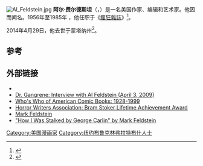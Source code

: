 [[File:Al_Feldstein.jpg|thumb]]
'''阿尔·费尔德斯坦'''（{{lang-en|'''Albert B. Feldstein'''}}，{{bd|1925年|10月24日|2014年|4月29日|catIdx=Feldstein}}）是一名美国作家、编辑和艺术家。他因{{link-en|EC漫画|EC Comics}}而闻名。1956年至1985年 ，他任职于《[[瘋狂雜誌|瘋狂雜誌]]》<ref name=vanhollebeke>{{cite web |url=http://www.canovan.com/Artwork/AlInterview.htm |title=Interview with Al Feldstein |author=VanHollebeke, Jim |date=1999, 2002 |work= |publisher=Canovanograms |accessdate=10 January 2012 |archive-date=2012-02-22 |archive-url=https://web.archive.org/web/20120222111655/http://www.canovan.com/Artwork/AlInterview.htm |dead-url=no }}</ref>。

2014年4月29日，他去世于蒙塔纳州<ref name=obit>{{cite news|last=Brown|first=Matthew|title=Al Feldstein, Who Headed Mad Magazine, Dies|url=http://abcnews.go.com/Entertainment/wireStory/al-feldstein-headed-mad-magazine-dies-23536255|accessdate=30 April 2014|newspaper=Associated Press|date=30 April 2014|archive-date=2014-05-01|archive-url=https://web.archive.org/web/20140501110752/http://abcnews.go.com/Entertainment/wireStory/al-feldstein-headed-mad-magazine-dies-23536255|dead-url=no}}</ref>。

==参考==
{{reflist}}

==外部链接==
* {{Official website|http://www.alfeldstein.com}}
* [http://drgangrene.blogspot.com/2010/04/interview-with-ec-comics-al-feldstein.html Dr. Gangrene: Interview with Al Feldstein (April 3, 2009)]
* [http://www.bailsprojects.com/(S(lvkedxybpdh0ys45ptirw445))/whoswho.aspx?mode=AtoZsearch&id=FELDSTEIN%2c+AL Who's Who of American Comic Books: 1928-1999] {{Wayback|url=http://www.bailsprojects.com/(S(lvkedxybpdh0ys45ptirw445))/whoswho.aspx?mode=AtoZsearch&id=FELDSTEIN%2c+AL |date=20150923181845 }}
* [http://www.horror.org/blog/?p=1117 Horror Writers Association: Bram Stoker Lifetime Achievement Award]
* [https://web.archive.org/web/20060815083341/http://www.gardnerpoolplastering.com/about-us.html Mark Feldstein]
* [http://www.scribd.com/doc/10004717/How-I-Was-Stalked-by-George-Carlin "How I Was Stalked by George Carlin" by Mark Feldstein]

{{Authority control}}
{{DEFAULTSORT:Feldstein, Al}}
[[Category:美国漫画家|Category:美国漫画家]]
[[Category:纽约布鲁克林弗拉特布什人士|Category:纽约布鲁克林弗拉特布什人士]]